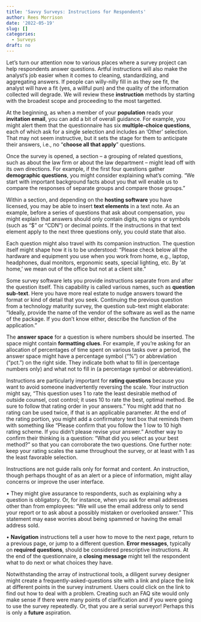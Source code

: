 ```yaml
---
title: 'Savvy Surveys: Instructions for Respondents'
author: Rees Morrison
date: '2022-05-19'
slug: []
categories:
  - Surveys
draft: no
---
```


Let’s turn our attention now to various places where a survey project can help respondents answer questions.  Artful instructions will also make the analyst’s job easier when it comes to cleaning, standardizing, and aggregating answers.  If people can willy-nilly fill in as they see fit, the analyst will have a fit (yes, a willful pun) and the quality of the information collected will degrade.  We will review these **instruction** methods by starting with the broadest scope and proceeding to the most targetted.

At the beginning, as when a member of your **population** reads your **invitation email**, you can add a bit of overall guidance.  For example, you might alert them that the questionnaire has six **multiple-choice questions**, each of which ask for a single selection and includes an ‘Other’ selection.  That may not seem instructive, but it sets the stage for them to anticipate their answers, i.e., no “**choose all that apply**” questions.

Once the survey is opened, a section – a grouping of related questions, such as about the law firm or about the law department -- might lead off with its own directions.  For example, if the first four questions gather **demographic questions**, you might consider explaining what’s coming.  “We start with important background facts about you that will enable us to compare the responses of separate groups and compare those groups.”

Within a section, and depending on the **hosting software** you have licensed, you may be able to insert **text elements** in a text note.  As an example, before a series of questions that ask about compensation, you might explain that answers should only contain digits, no signs or symbols (such as “$” or “CDN”) or decimal points.  If the instructions in that text element apply to the next three questions only, you could state that also.

Each question might also travel with its companion instruction.  The question itself might shape how it is to be understood: “Please check below all the hardware and equipment you use when you work from home, e.g., laptop, headphones, dual monitors, ergonomic seats, special lighting, etc.  By ‘at home,’ we mean out of the office but not at a client site.”

Some survey software lets you provide instructions separate from and after the question itself.  This capability is called various names, such as **question sub-text**.  Here you have more real estate to nudge answers toward the format or kind of detail that you seek.  Continuing the previous question from a technology maturity survey, the question sub-text might elaborate:  “Ideally, provide the name of the vendor of the software as well as the name of the package.  If you don’t know either, describe the function of the application.”

The **answer space** for a question is where numbers should be inserted.  The space might contain **formatting clues**.  For example, if you’re asking for an allocation of percentages of time spent on various tasks over a period, the answer space might have a percentage symbol (“%”) or abbreviation (“pct.”) on the right side.  They indicate both what to fill in (percentage numbers only) and what not to fill in (a percentage symbol or abbreviation).

Instructions are particularly important for **rating questions** because you want to avoid someone inadvertently reversing the scale.  Your instruction might say, “This question uses 1 to rate the least desirable method of outside counsel, cost control; it uses 10 to rate the best, optimal method.  Be sure to follow that rating order in your answers.”  You might add that no rating can be used twice, if that is an applicable parameter.  At the end of the rating portion, you might add a confirmatory text box that reminds them with something like “Please confirm that you follow the 1 low to 10 high rating scheme.  If you didn’t please revise your answer.”  Another way to confirm their thinking is a question:  “What did you select as your best method?” so that you can corroborate the two questions.  One further note: keep your rating scales the same throughout the survey, or at least with 1 as the least favorable selection.

Instructions are not guide rails only for format and content.  An instruction, though perhaps thought of as an alert or a piece of information, might allay concerns or improve the user interface.  

•	They might give assurance to respondents, such as explaining why a question is obligatory.  Or, for instance, when you ask for email addresses other than from employees: “We will use the email address only to send your report or to ask about a possibly mistaken or overlooked answer.”   This statement may ease worries about being spammed or having the email address sold.

•	**Navigation** instructions tell a user how to move to the next page, return to a previous page, or jump to a different question.  **Error messages**, typically on **required questions**, should be considered prescriptive instructions.  At the end of the questionnaire, a **closing message** might tell the respondent what to do next or what choices they have.

Notwithstanding the array of instructional tools, a diligent survey designer might create a frequently-asked-questions site with a link and place the link at different points in the survey instrument.  Users could click on the link to find out how to deal with a problem.  Creating such an FAQ site would only make sense if there were many points of clarification and if you were going to use the survey repeatedly.  Or, that you are a serial surveyor!  Perhaps this is only a **future** aspiration.

<!-- Book:  -->
<!-- Source: generic -->